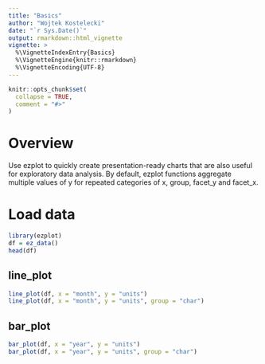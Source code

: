 ---
title: "Basics"
author: "Wojtek Kostelecki"
date: "`r Sys.Date()`"
output: rmarkdown::html_vignette
vignette: >
  %\VignetteIndexEntry{Basics}
  %\VignetteEngine{knitr::rmarkdown}
  %\VignetteEncoding{UTF-8}
---

```{r setup, include = FALSE}
knitr::opts_chunk$set(
  collapse = TRUE,
  comment = "#>"
)
```

# Overview

Use ezplot to quickly create presentation-ready charts that are also useful for
exploratory data analysis. By default, ezplot functions aggregate multiple 
values of y for repeated categories of x, group, facet_y and facet_x.


# Load data

```{r, fig.show='hold'}
library(ezplot)
df = ez_data()
head(df)
```


## line_plot
```{r, echo=TRUE, results='asis'}
line_plot(df, x = "month", y = "units")
line_plot(df, x = "month", y = "units", group = "char")
```

## bar_plot
```{r, echo=TRUE, results='asis'}

bar_plot(df, x = "year", y = "units")
bar_plot(df, x = "year", y = "units", group = "char")
```

